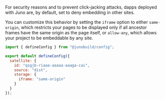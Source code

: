 For security reasons and to prevent click-jacking attacks, dapps deployed with Juno are, by default, set to deny embedding in other sites.

You can customize this behavior by setting the `iframe` option to either `same-origin`, which restricts your pages to be displayed only if all ancestor frames have the same origin as the page itself, or `allow-any`, which allows your project to be embeddable by any site.

```javascript title="juno.config.js"
import { defineConfig } from "@junobuild/config";

export default defineConfig({
  satellite: {
    id: "qsgjb-riaaa-aaaaa-aaaga-cai",
    source: "dist",
    storage: {
      iframe: "same-origin"
    }
  }
});
```
